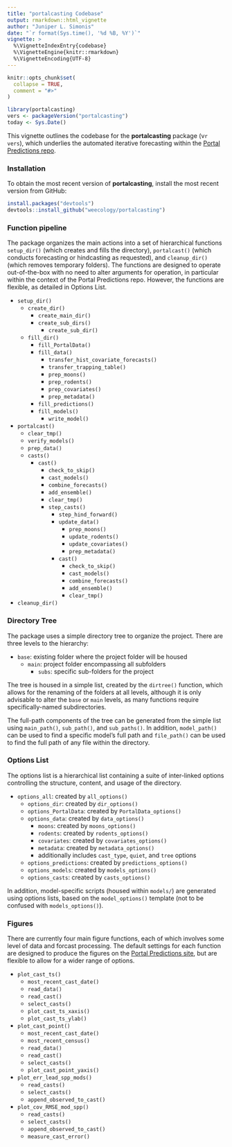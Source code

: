 ```yaml
---
title: "portalcasting Codebase"
output: rmarkdown::html_vignette
author: "Juniper L. Simonis"
date: "`r format(Sys.time(), '%d %B, %Y')`"
vignette: >
  %\VignetteIndexEntry{codebase}
  %\VignetteEngine{knitr::rmarkdown}
  %\VignetteEncoding{UTF-8}
---
```


```r
knitr::opts_chunk$set(
  collapse = TRUE,
  comment = "#>"
)
```

```r
library(portalcasting)
vers <- packageVersion("portalcasting")
today <- Sys.Date()
```

This vignette outlines the codebase for the **portalcasting** package
(v`r vers`), which underlies the automated iterative forecasting within the
[Portal Predictions repo](https://github.com/weecology/portalPredictions).

### Installation

To obtain the most recent version of **portalcasting**, install the most recent 
version from GitHub:

```r
install.packages("devtools")
devtools::install_github("weecology/portalcasting")
```


### Function pipeline

The package organizes the main actions into a set of hierarchical functions 
`setup_dir()` (which creates and fills the directory), `portalcast()` (which
conducts forecasting or hindcasting as requested), and `cleanup_dir()`
(which removes temporary folders). The functions are designed to operate 
out-of-the-box with no need to alter arguments for operation, in particular 
within the context of the Portal Predictions repo. However, the functions
are flexible, as detailed in Options List.

* `setup_dir()`
  * `create_dir()`
    * `create_main_dir()`
    * `create_sub_dirs()`
      * `create_sub_dir()`
  * `fill_dir()`
    * `fill_PortalData()`
    * `fill_data()`
      * `transfer_hist_covariate_forecasts()`
      * `transfer_trapping_table()`
	  * `prep_moons()`
	  * `prep_rodents()`
	  * `prep_covariates()`
	  * `prep_metadata()`
	* `fill_predictions()`
	* `fill_models()`
	  * `write_model()`

* `portalcast()`
  * `clear_tmp()`
  * `verify_models()`
  * `prep_data()`
  * `casts()`
    * `cast()`
      * `check_to_skip()`
      * `cast_models()`
      * `combine_forecasts()`	  
      * `add_ensemble()`
      * `clear_tmp()`
	  * `step_casts()`
        * `step_hind_forward()`
        * `update_data()`
          * `prep_moons()`
          * `update_rodents()`
          * `update_covariates()`
          * `prep_metadata()`
        * `cast()`	
          * `check_to_skip()`
          * `cast_models()`
          * `combine_forecasts()`	  
          * `add_ensemble()`
          * `clear_tmp()`

* `cleanup_dir()`

### Directory Tree

The package uses a simple directory tree to organize the project. There are 
three levels to the hierarchy:

* `base`: existing folder where the project folder will be housed
  * `main`: project folder encompassing all subfolders
    * `subs`: specific sub-folders for the project
 
The tree is housed in a simple list, created by the `dirtree()` function, which 
allows for the renaming of the folders at all levels, although it is only 
advisable to alter the `base` or `main` levels, as many functions require 
specifically-named subdirectories. 

The full-path components of the tree can be generated from the simple 
list using `main_path()`, `sub_path()`, and `sub_paths()`. In addition,
`model_path()` can be used to find a specific model's full path
and `file_path()` can be used to find the full path of any file within
the directory.

### Options List

The options list is a hierarchical list containing a suite of inter-linked
options controlling the structure, content, and usage of the directory.

* `options_all`: created by `all_options()` 
  * `options_dir`: created by `dir_options()`
  * `options_PortalData`: created by `PortalData_options()`
  * `options_data`: created by `data_options()`
    * `moons`: created by `moons_options()`
    * `rodents`: created by `rodents_options()`
    * `covariates`: created by `covariates_options()`
    * `metadata`: created by `metadata_options()`
    * additionally includes `cast_type`, `quiet`, and `tree` options
  * `options_predictions`: created by `predictions_options()`
  * `options_models`: created by `models_options()`
  * `options_casts`: created by `casts_options()` 

In addition, model-specific scripts (housed within `models/`) are generated 
using options lists, based on the `model_options()` template (not to be 
confused with `models_options()`). 

### Figures

There are currently four main figure functions, each of which involves
some level of data and forcast processing. The default settings for each
function are designed to produce the figures on the [Portal Predictions
site](http://portal.naturecast.org/), but are flexible to allow for a
wider range of options. 

* `plot_cast_ts()`
  * `most_recent_cast_date()`
  * `read_data()`
  * `read_cast()`
  * `select_casts()`
  * `plot_cast_ts_xaxis()`
  * `plot_cast_ts_ylab()`
* `plot_cast_point()`
  * `most_recent_cast_date()`
  * `most_recent_census()`
  * `read_data()`
  * `read_cast()`
  * `select_casts()`
  * `plot_cast_point_yaxis()`
* `plot_err_lead_spp_mods()`
  * `read_casts()`
  * `select_casts()`
  * `append_observed_to_cast()`
* `plot_cov_RMSE_mod_spp()`
  * `read_casts()`
  * `select_casts()`
  * `append_observed_to_cast()`
  * `measure_cast_error()`
